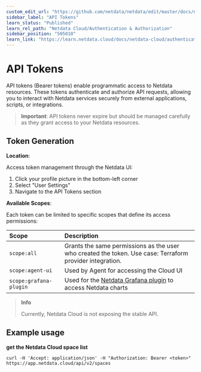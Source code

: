 ```yaml
---
custom_edit_url: "https://github.com/netdata/netdata/edit/master/docs/netdata-cloud/authentication-and-authorization/api-tokens.md"
sidebar_label: "API Tokens"
learn_status: "Published"
learn_rel_path: "Netdata Cloud/Authentication & Authorization"
sidebar_position: "505010"
learn_link: "https://learn.netdata.cloud/docs/netdata-cloud/authentication-&-authorization/api-tokens"
---
```


# API Tokens

API tokens (Bearer tokens) enable programmatic access to Netdata resources. These tokens authenticate and authorize API requests, allowing you to interact with Netdata services securely from external applications, scripts, or integrations.

> **Important**: API tokens never expire but should be managed carefully as they grant access to your Netdata resources.

## Token Generation

**Location**:

Access token management through the Netdata UI:

1. Click your profile picture in the bottom-left corner
2. Select "User Settings"
3. Navigate to the API Tokens section

**Available Scopes**:

Each token can be limited to specific scopes that define its access permissions:

| Scope                  | Description                                                                                                                                        |
|:-----------------------|:---------------------------------------------------------------------------------------------------------------------------------------------------|
| `scope:all`            | Grants the same permissions as the user who created the token. Use case: Terraform provider integration.                                           |
| `scope:agent-ui`       | Used by Agent for accessing the Cloud UI                                                                                                           |
| `scope:grafana-plugin` | Used for the [Netdata Grafana plugin](/docs/dashboards-and-charts/grafana-data-source-plugin) to access Netdata charts |

> **Info**
>
> Currently, Netdata Cloud is not exposing the stable API.

## Example usage

**get the Netdata Cloud space list**

```console
curl -H 'Accept: application/json' -H "Authorization: Bearer <token>" https://app.netdata.cloud/api/v2/spaces
```
